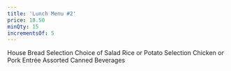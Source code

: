 ```yaml
---
title: 'Lunch Menu #2'
price: 18.50
minQty: 15
incrementsOf: 5
---
```


House Bread Selection
Choice of Salad
Rice or Potato Selection
Chicken or Pork Entrée
Assorted Canned Beverages
